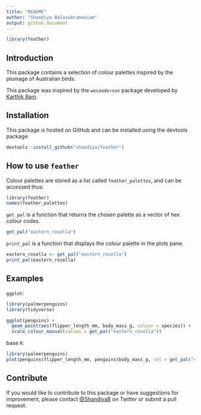 ```yaml
---
title: "README"
author: "Shandiya Balasubramaniam"
output: github_document
---
```


```r
library(feather)
```

## Introduction

This package contains a selection of colour palettes inspired by the plumage of Australian birds.

This package was inspired by the `wesanderson` package developed by [Karthik Ram](https://github.com/karthik/wesanderson).

## Installation

This package is hosted on GitHub and can be installed using the devtools package:

```r

devtools::install_github("shandiya/feather")
```


## How to use `feather`

Colour palettes are stored as a list called `feather_palettes`, and can be accessed thus:

```r
library(feather)
names(feather_palettes)
```

`get_pal` is a function that returns the chosen palette as a vector of hex colour codes.

```r
get_pal("eastern_rosella")
```

`print_pal` is a function that displays the colour palette in the plots pane.

```r
eastern_rosella <- get_pal("eastern_rosella")
print_pal(eastern_rosella)
```

## Examples

`ggplot`:

```r
library(palmerpenguins)
library(tidyverse)

ggplot(penguins) +
  geom_point(aes(flipper_length_mm, body_mass_g, colour = species)) +
  scale_colour_manual(values = get_pal("eastern_rosella"))
```

base `R`:

```r
library(palmerpenguins)
plot(penguins$flipper_length_mm, penguins$body_mass_g, col = get_pal("eastern_rosella")[factor(penguins$species)], pch = 19)
```


## Contribute

If you would like to contribute to this package or have suggestions for improvement, please contact [@ShandiyaB](https://twitter.com/ShandiyaB) on Twitter or submit a pull request. 



